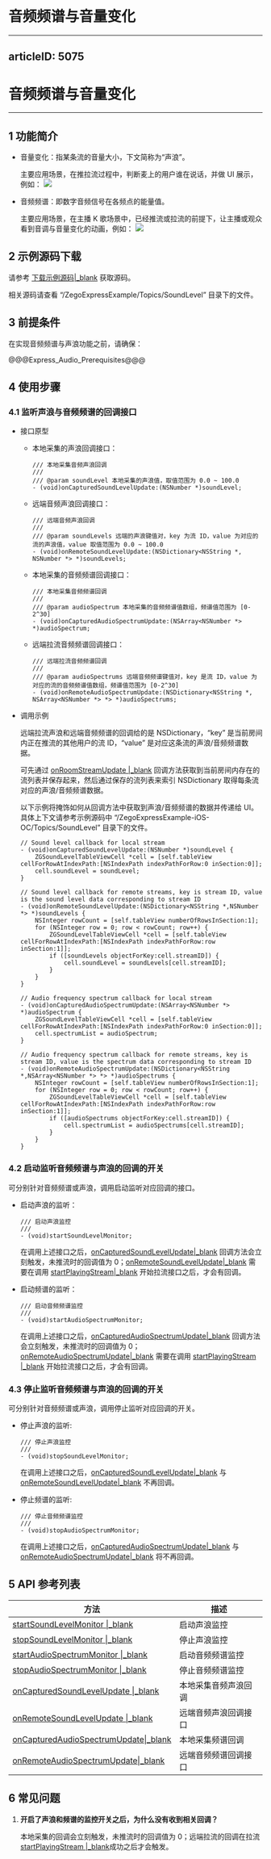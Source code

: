 # 音频频谱与音量变化
---
articleID: 5075
---
# 音频频谱与音量变化

- - -

## 1 功能简介

- 音量变化：指某条流的音量大小，下文简称为“声浪”。
  
    主要应用场景，在推拉流过程中，判断麦上的用户谁在说话，并做 UI 展示，例如：
    <img src="/Pics/Android/ZegoLiveRoom/SoundLevel.png">

- 音频频谱：即数字音频信号在各频点的能量值。

    主要应用场景，在主播 K 歌场景中，已经推流或拉流的前提下，让主播或观众看到音调与音量变化的动画，例如：
    <img src="/Pics/Android/ZegoLiveRoom/FrequencySpectrum.png" >

## 2 示例源码下载

请参考 [下载示例源码\|_blank](#3126) 获取源码。

相关源码请查看 “/ZegoExpressExample/Topics/SoundLevel” 目录下的文件。


## 3 前提条件

在实现音频频谱与声浪功能之前，请确保：

@@@Express_Audio_Prerequisites@@@

## 4 使用步骤

### 4.1 监听声浪与音频频谱的回调接口

- 接口原型

    - 本地采集的声浪回调接口：

        ```objc
        /// 本地采集音频声浪回调
        ///
        /// @param soundLevel 本地采集的声浪值，取值范围为 0.0 ~ 100.0
        - (void)onCapturedSoundLevelUpdate:(NSNumber *)soundLevel;
        ```

    - 远端音频声浪回调接口：
    
        ```objc
        /// 远端音频声浪回调
        ///
        /// @param soundLevels 远端的声浪键值对，key 为流 ID，value 为对应的流的声浪值，value 取值范围为 0.0 ~ 100.0
        - (void)onRemoteSoundLevelUpdate:(NSDictionary<NSString *, NSNumber *> *)soundLevels;
        ```

    - 本地采集的音频频谱回调接口：

        ```objc
        /// 本地采集音频频谱回调
        ///
        /// @param audioSpectrum 本地采集的音频频谱值数组，频谱值范围为 [0-2^30]
        - (void)onCapturedAudioSpectrumUpdate:(NSArray<NSNumber *> *)audioSpectrum;
        ```

    - 远端拉流音频频谱回调接口：

        ```objc
        /// 远端拉流音频频谱回调
        ///
        /// @param audioSpectrums 远端音频频谱键值对，key 是流 ID，value 为对应的流的音频频谱值数组，频谱值范围为 [0-2^30]
        - (void)onRemoteAudioSpectrumUpdate:(NSDictionary<NSString *, NSArray<NSNumber *> *> *)audioSpectrums;
        ```

- 调用示例

    远端拉流声浪和远端音频频谱的回调给的是 NSDictionary，“key” 是当前房间内正在推流的其他用户的流 ID，“value” 是对应这条流的声浪/音频频谱数据。

    可先通过 [onRoomStreamUpdate \|_blank](/zh/api?doc=Express_Video_SDK_API~ObjectiveC~protocol~zego-event-handler#on-room-stream-update-stream-list-room-id) 回调方法获取到当前房间内存在的流列表并保存起来，然后通过保存的流列表来索引 NSDictionary 取得每条流对应的声浪/音频频谱数据。

    以下示例将掩饰如何从回调方法中获取到声浪/音频频谱的数据并传递给 UI。具体上下文请参考示例源码中 “/ZegoExpressExample-iOS-OC/Topics/SoundLevel” 目录下的文件。

    ```objc
    // Sound level callback for local stream
    - (void)onCapturedSoundLevelUpdate:(NSNumber *)soundLevel {
        ZGSoundLevelTableViewCell *cell = [self.tableView cellForRowAtIndexPath:[NSIndexPath indexPathForRow:0 inSection:0]];
        cell.soundLevel = soundLevel;
    }

    // Sound level callback for remote streams, key is stream ID, value is the sound level data corresponding to stream ID
    - (void)onRemoteSoundLevelUpdate:(NSDictionary<NSString *,NSNumber *> *)soundLevels {
        NSInteger rowCount = [self.tableView numberOfRowsInSection:1];
        for (NSInteger row = 0; row < rowCount; row++) {
            ZGSoundLevelTableViewCell *cell = [self.tableView cellForRowAtIndexPath:[NSIndexPath indexPathForRow:row inSection:1]];
            if ([soundLevels objectForKey:cell.streamID]) {
                cell.soundLevel = soundLevels[cell.streamID];
            }
        }
    }

    // Audio frequency spectrum callback for local stream
    - (void)onCapturedAudioSpectrumUpdate:(NSArray<NSNumber *> *)audioSpectrum {
        ZGSoundLevelTableViewCell *cell = [self.tableView cellForRowAtIndexPath:[NSIndexPath indexPathForRow:0 inSection:0]];
        cell.spectrumList = audioSpectrum;
    }

    // Audio frequency spectrum callback for remote streams, key is stream ID, value is the spectrum data corresponding to stream ID
    - (void)onRemoteAudioSpectrumUpdate:(NSDictionary<NSString *,NSArray<NSNumber *> *> *)audioSpectrums {
        NSInteger rowCount = [self.tableView numberOfRowsInSection:1];
        for (NSInteger row = 0; row < rowCount; row++) {
            ZGSoundLevelTableViewCell *cell = [self.tableView cellForRowAtIndexPath:[NSIndexPath indexPathForRow:row inSection:1]];
            if ([audioSpectrums objectForKey:cell.streamID]) {
                cell.spectrumList = audioSpectrums[cell.streamID];
            }
        }
    }
    ```

### 4.2 启动监听音频频谱与声浪的回调的开关

可分别针对音频频谱或声浪，调用启动监听对应回调的接口。

- 启动声浪的监听：

    ```objc
    /// 启动声浪监控
    ///
    - (void)startSoundLevelMonitor;
    ```

    在调用上述接口之后，[onCapturedSoundLevelUpdate\|_blank](@onCapturedSoundLevelUpdate) 回调方法会立刻触发，未推流时的回调值为 0；[onRemoteSoundLevelUpdate\|_blank](@onRemoteSoundLevelUpdate) 需要在调用 [startPlayingStream\|_blank](/zh/api?doc=Express_Video_SDK_API~ObjectiveC~class~zego-express-engine#start-playing-stream-canvas) 开始拉流接口之后，才会有回调。

- 启动频谱的监听：

    ```objc
    /// 启动音频频谱监控
    ///
    - (void)startAudioSpectrumMonitor;
    ```

    在调用上述接口之后，[onCapturedAudioSpectrumUpdate\|_blank](@onCapturedAudioSpectrumUpdate) 回调方法会立刻触发，未推流时的回调值为 0；[onRemoteAudioSpectrumUpdate\|_blank](@onRemoteAudioSpectrumUpdate) 需要在调用 [startPlayingStream \|_blank](/zh/api?doc=Express_Video_SDK_API~ObjectiveC~class~zego-express-engine#start-playing-stream-canvas) 开始拉流接口之后，才会有回调。

### 4.3 停止监听音频频谱与声浪的回调的开关

可分别针对音频频谱或声浪，调用停止监听对应回调的开关。

- 停止声浪的监听:

    ```objc
    /// 停止声浪监控
    ///
    - (void)stopSoundLevelMonitor;
    ```

    在调用上述接口之后，[onCapturedSoundLevelUpdate\|_blank](@onCapturedSoundLevelUpdate) 与 [onRemoteSoundLevelUpdate\|_blank](@onRemoteSoundLevelUpdate) 不再回调。

- 停止频谱的监听:

    ```objc
    /// 停止音频频谱监控
    ///
    - (void)stopAudioSpectrumMonitor;
    ```

    在调用上述接口之后，[onCapturedAudioSpectrumUpdate\|_blank](@onCapturedAudioSpectrumUpdate) 与 [onRemoteAudioSpectrumUpdate\|_blank](@onRemoteAudioSpectrumUpdate) 将不再回调。

## 5 API 参考列表

| 方法 | 描述 |
|-------|--------|
| [startSoundLevelMonitor \|_blank](/zh/api?doc=Express_Video_SDK_API~ObjectiveC~class~zego-express-engine#start-sound-level-monitor) | 启动声浪监控 |
| [stopSoundLevelMonitor \|_blank](/zh/api?doc=Express_Video_SDK_API~ObjectiveC~class~zego-express-engine#stop-sound-level-monitor) | 停止声浪监控 |
| [startAudioSpectrumMonitor \|_blank](/zh/api?doc=Express_Video_SDK_API~ObjectiveC~class~zego-express-engine#start-audio-spectrum-monitor) | 启动音频频谱监控 |
| [stopAudioSpectrumMonitor \|_blank](/zh/api?doc=Express_Video_SDK_API~ObjectiveC~class~zego-express-engine#stop-audio-spectrum-monitor) | 停止音频频谱监控 |
| [onCapturedSoundLevelUpdate \|_blank](/zh/api?doc=Express_Video_SDK_API~ObjectiveC~protocol~zego-event-handler#on-captured-sound-level-update) | 本地采集音频声浪回调 |
| [onRemoteSoundLevelUpdate \|_blank](/zh/api?doc=Express_Video_SDK_API~ObjectiveC~protocol~zego-event-handler#on-remote-sound-level-update) | 远端音频声浪回调接口 |
| [onCapturedAudioSpectrumUpdate\|_blank](/zh/api?doc=Express_Video_SDK_API~ObjectiveC~protocol~zego-event-handler#on-captured-audio-spectrum-update) | 本地采集频谱回调 |
| [onRemoteAudioSpectrumUpdate\|_blank](/zh/api?doc=Express_Video_SDK_API~ObjectiveC~protocol~zego-event-handler#on-remote-audio-spectrum-update) | 远端音频频谱回调接口 |

## 6 常见问题

1. **开启了声浪和频谱的监控开关之后，为什么没有收到相关回调？**

    本地采集的回调会立刻触发，未推流时的回调值为 0；远端拉流的回调在拉流[startPlayingStream \|_blank](/zh/api?doc=Express_Video_SDK_API~ObjectiveC~class~zego-express-engine#start-playing-stream-canvas)成功之后才会触发。
